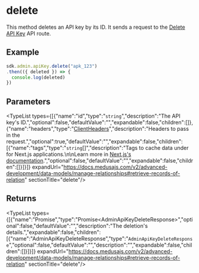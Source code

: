 
# delete

This method deletes an API key by its ID. It sends a request to the 
[Delete API Key](https://docs.medusajs.com/v2/api/admin#api-keys\_deleteapikeysid) API route.

## Example

```ts
sdk.admin.apiKey.delete("apk_123")
.then(({ deleted }) => {
  console.log(deleted)
})
```

## Parameters

<TypeList types={[{"name":"id","type":"`string`","description":"The API key's ID.","optional":false,"defaultValue":"","expandable":false,"children":[]},{"name":"headers","type":"[ClientHeaders](../../../types/js_sdk.admin.ClientHeaders/page.mdx)","description":"Headers to pass in the request.","optional":true,"defaultValue":"","expandable":false,"children":[{"name":"tags","type":"`string`[]","description":"Tags to cache data under for Next.js applications.\n\nLearn more in [Next.js's documentation](https://nextjs.org/docs/app/building-your-application/caching#fetch-optionsnexttags-and-revalidatetag).","optional":false,"defaultValue":"","expandable":false,"children":[]}]}]} expandUrl="https://docs.medusajs.com/v2/advanced-development/data-models/manage-relationships#retrieve-records-of-relation" sectionTitle="delete"/>

## Returns

<TypeList types={[{"name":"Promise","type":"Promise&#60;AdminApiKeyDeleteResponse&#62;","optional":false,"defaultValue":"","description":"The deletion's details.","expandable":false,"children":[{"name":"AdminApiKeyDeleteResponse","type":"`AdminApiKeyDeleteResponse`","optional":false,"defaultValue":"","description":"","expandable":false,"children":[]}]}]} expandUrl="https://docs.medusajs.com/v2/advanced-development/data-models/manage-relationships#retrieve-records-of-relation" sectionTitle="delete"/>
